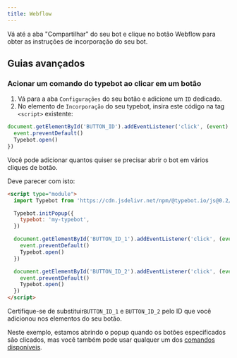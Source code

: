 ```yaml
---
title: Webflow
---
```


Vá até a aba "Compartilhar" do seu bot e clique no botão Webflow para obter as instruções de incorporação do seu bot.

## Guias avançados

### Acionar um comando do typebot ao clicar em um botão

1. Vá para a aba `Configurações` do seu botão e adicione um `ID` dedicado.
2. No elemento de `Incorporação` do seu typebot, insira este código na tag `<script>` existente:

```js
document.getElementById('BUTTON_ID').addEventListener('click', (event) => {
  event.preventDefault()
  Typebot.open()
})
```

Você pode adicionar quantos quiser se precisar abrir o bot em vários cliques de botão.

Deve parecer com isto:

```html
<script type="module">
  import Typebot from 'https://cdn.jsdelivr.net/npm/@typebot.io/js@0.2/dist/web.js'

  Typebot.initPopup({
    typebot: 'my-typebot',
  })

  document.getElementById('BUTTON_ID_1').addEventListener('click', (event) => {
    event.preventDefault()
    Typebot.open()
  })

  document.getElementById('BUTTON_ID_2').addEventListener('click', (event) => {
    event.preventDefault()
    Typebot.open()
  })
</script>
```

Certifique-se de substituir`BUTTON_ID_1` e `BUTTON_ID_2` pelo ID que você adicionou nos elementos do seu botão.

Neste exemplo, estamos abrindo o popup quando os botões especificados são clicados, mas você também pode usar qualquer um dos [comandos disponíveis](./libraries/html-javascript#commands).
